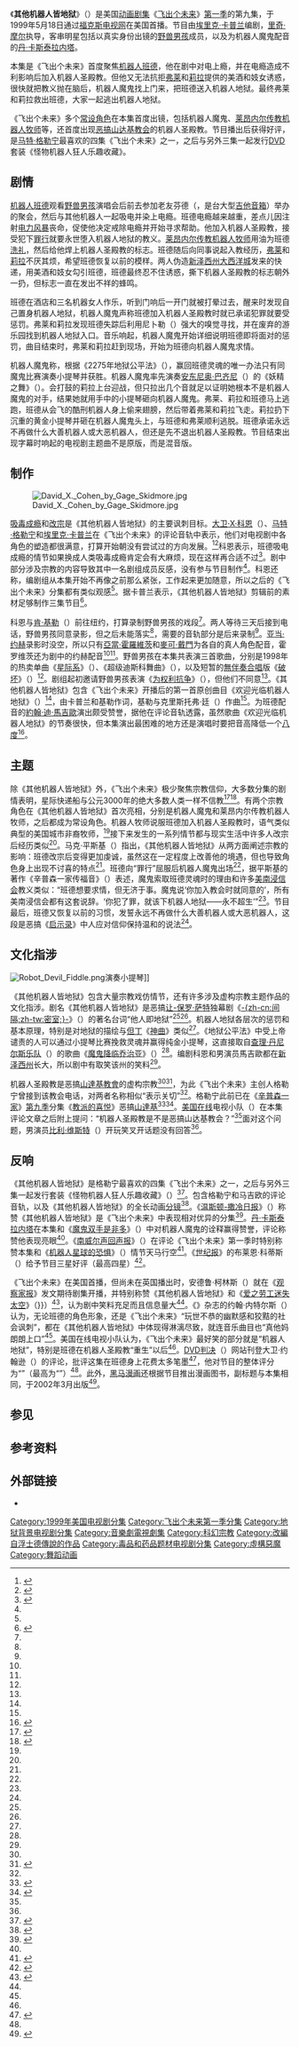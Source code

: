 {{NoteTA
|G1 = Show
|G2 = Cartoon
|G3 = USState
|1 = zh-cn:飞出个未来; zh-tw:飛出個未來; zh-hk:乃出個未來;
|2=zh-hans:格勒宁;zh-hant:格勒寧;zh-tw:格朗寧;zh-hk:格朗寧;zh-mo:格朗寧;
|3=zh-cn:让-保罗·萨特; zh-tw:尚-保羅·沙特; zh-hk:尚-保羅·沙特;
}}
{{Infobox Futurama episode
| title           = 其他机器人皆地狱
| image           = 
| caption         = 
| season          = 一
| episode         = 九
| director        = [[里奇·摩尔|里奇·摩尔]]
| writer          = [[埃里克·卡普兰|埃里克·卡普兰]]
| production      = 1ACV09
| airdate         = 1999年5月18日
| guests          = *[[麦可·戴门|麦可·戴门]]以真实身份出场
*[[亚当·霍罗维茨|亚当·霍罗维茨]]饰[[亚当·约赫|亚当·约赫]]，还以真实身份出场
*[[丹·卡斯泰拉内塔|丹·卡斯泰拉内塔]]饰机器人魔鬼
| opening_caption = 太空教皇的谴责
| opening_cartoon = 《[[贝蒂娃娃和祖父|贝蒂娃娃和祖父]]》（1935年）<ref name="moore">{{cite video | people = [[里奇·摩尔|Moore, Rich]] | date = 2003 | title = [[飞出个未来|Futurama]] season 1 DVD commentary for the episode "Hell Is Other Robots" | medium = [[数码多功能影音光盘|DVD]] | publisher = [[二十世纪影业|20th Century Fox]]}}</ref>
| prev            = [[超大块垃圾|超大块垃圾]]
| next            = [[难忘飞行|难忘飞行]]
}}
《'''其他机器人皆地狱'''》（{{lang-en|''Hell Is Other Robots''}}）是美国[[动画剧集|动画剧集]]《[[飞出个未来|飞出个未来]]》[[飞出个未来_(第一季)|第一季]]的第九集，于1999年5月18日通过[[福斯广播公司|福克斯电视网]]在美国首播。节目由[[埃里克·卡普兰|埃里克·卡普兰]]编剧，[[里奇·摩尔|里奇·摩尔]]执导，客串明星包括以真实身份出镜的[[野兽男孩|野兽男孩]]成员，以及为机器人魔鬼配音的[[丹·卡斯泰拉内塔|丹·卡斯泰拉内塔]]。

本集是《飞出个未来》首度聚焦[[班德·班亭·罗德里盖兹|机器人班德]]，他在剧中对电上瘾，并在电瘾造成不利影响后加入机器人圣殿教。但他又无法抗拒[[菲利普·J·弗莱|弗莱]]和[[陶朗加·莉拉|莉拉]]提供的美酒和妓女诱惑，很快就把教义抛在脑后，机器人魔鬼找上门来，把班德送入机器人地狱。最终弗莱和莉拉救出班德，大家一起逃出机器人地狱。

《飞出个未来》多个[[常设角色|常设角色]]在本集首度出镜，包括机器人魔鬼、[[飞出个未来循环角色列表|莱昂内尔传教机器人牧师]]等，还首度出现[[戏仿|恶搞]][[山达基教会|山达基教会]]的机器人圣殿教。节目播出后获得好评，是[[马特·格勒宁|马特·格勒宁]]最喜欢的四集《飞出个未来》之一，之后与另外三集一起发行[[数码多功能影音光盘|DVD]]套装《怪物机器人狂人乐趣收藏》。

== 剧情 ==
[[班德·班亭·罗德里盖兹|机器人班德]]观看[[野兽男孩|野兽男孩]]演唱会后前去参加老友芬德（{{lang|en|Fender}}，是台大型[[吉他音箱|吉他音箱]]）举办的聚会，然后与其他机器人一起吸电并染上电瘾。班德电瘾越来越重，差点儿因注射[[雷暴|电力风暴]]丧命，促使他决定戒除电瘾并开始寻求帮助。他加入机器人圣殿教，接受犯下[[罪_(宗教)|罪行]]就要永世堕入机器人地狱的教义。[[飞出个未来循环角色列表|莱昂内尔传教机器人牧师]]用油为班德[[洗礼|洗礼]]，然后给他焊上机器人圣殿教的标志。班德随后向同事说起入教经历，[[菲利普·J·弗莱|弗莱]]和[[陶朗加·莉拉|莉拉]]不厌其烦，希望班德恢复以前的模样。两人伪造[[新泽西州|新泽西州]][[大西洋城|大西洋城]]发来的快递，用美酒和妓女勾引班德，班德最终忍不住诱惑，撕下机器人圣殿教的标志朝外一扔，但标志一直在发出不祥的蜂鸣。

班德在酒店和三名机器女人作乐，听到门响后一开门就被打晕过去，醒来时发现自己置身机器人地狱，机器人魔鬼声称班德加入机器人圣殿教时就已承诺犯罪就要受惩罚。弗莱和莉拉发现班德失踪后利用尼卜勒（{{lang|en|Nibbler}}）强大的嗅觉寻找，并在废弃的游乐园找到机器人地狱入口。音乐响起，机器人魔鬼开始详细说明班德即将面对的惩罚，曲目结束时，弗莱和莉拉赶到现场，开始为班德向机器人魔鬼求情。

机器人魔鬼称，根据《2275年地狱公平法》（{{lang|en|''Fairness in Hell Act of 2275''}}），赢回班德灵魂的唯一办法只有同魔鬼比赛演奏小提琴并获胜。机器人魔鬼率先演奏[[安东尼奥·巴齐尼|安东尼奥·巴齐尼]]（{{lang|en|Antonio Bazzini}}）的《妖精之舞》（''{{lang|it|La Ronde des Lutins}}''）。会打鼓的莉拉上台迎战，但只拉出几个音就足以证明她根本不是机器人魔鬼的对手，结果她就用手中的小提琴砸向机器人魔鬼。弗莱、莉拉和班德马上逃跑，班德从会飞的酷刑机器人身上偷来翅膀，然后带着弗莱和莉拉飞走。莉拉扔下沉重的黄金小提琴并砸在机器人魔鬼头上，与班德和弗莱顺利逃脱。班德承诺永远不再做什么大善机器人或大恶机器人，但还是先不退出机器人圣殿教。节目结束出现字幕时响起的电视剧主题曲不是原版，而是混音版。

== 制作 ==
[[File:David_X._Cohen_by_Gage_Skidmore.jpg|left]]

[[成瘾|吸毒成瘾]]和[[改宗|改宗]]是《其他机器人皆地狱》的主要讽刺目标。[[大卫·X·科恩|大卫·X·科恩]]（{{lang|en|David X. Cohen}}）、[[马特·格勒宁|马特·格勒宁]]和[[埃里克·卡普兰|埃里克·卡普兰]]在《飞出个未来》的{{lang|en|[[数码多功能影音光盘|DVD]]}}评论音轨中表示，他们对电视剧中各角色的塑造都很满意，打算开始朝没有尝试过的方向发展。<ref name="keller">{{cite news | last = Keller | first = Joel | title = Futurama: Hell is Other Robots | work = TV Squad | publisher = AOL Television | date = 2006-07-30 | url = http://www.tvsquad.com/2006/07/30/futurama-hell-is-other-robots/ | accessdate = 2008-10-11 | archiveurl = https://web.archive.org/web/20081011220705/http://www.tvsquad.com/2006/07/30/futurama-hell-is-other-robots/ | archivedate = 2008-10-11 | deadurl = yes }}</ref><ref name="groening">{{cite video | people = [[马特·格勒宁|Groening, Matt]] | date = 2003 | title = [[飞出个未来|Futurama]] season 1 DVD commentary for the episode "Hell Is Other Robots" | medium = [[数码多功能影音光盘|DVD]] | publisher = [[二十世纪影业|20th Century Fox]]}}</ref>科恩表示，班德吸电成瘾的情节如果换成人类吸毒成瘾肯定会有大麻烦，现在这样再合适不过<ref name="cohen">{{cite video | people = David X. Cohen | date = 2003 | title = [[飞出个未来|Futurama]] season 1 DVD commentary for the episode "Hell Is Other Robots" | medium = [[數碼多功能影音光碟|DVD]] | publisher = [[二十世紀影業|20th Century Fox]]}}</ref>。剧中部分涉及宗教的内容导致其中一名剧组成员反感，没有参与节目制作<ref name="moore" />。科恩还称，编剧组从本集开始不再像之前那么紧张，工作起来更加随意，所以之后的《飞出个未来》分集都有类似观感<ref name="cohen" />。据卡普兰表示，《其他机器人皆地狱》剪辑前的素材足够制作三集节目<ref name="kaplan">{{cite video | people = [[埃里克·卡普兰|Kaplan, Eric]] | date = 2003 | title = [[飞出个未来|Futurama]] season 1 DVD commentary for the episode "Hell Is Other Robots" | medium = [[数码多功能影音光盘|DVD]] | publisher = [[二十世纪影业|20th Century Fox]]}}</ref>。

科恩与[[肯·基勒|肯·基勒]]（{{lang|en|Ken Keeler}}）前往纽约，打算录制野兽男孩的戏段<ref name="cohen" />。两人等待三天后接到电话，野兽男孩同意录影，但之后未能落实<ref name="cohen" />，需要的音轨部分是后来录制<ref name ="cohen" />。[[亚当·约赫|亚当·约赫]]录影时没空，所以只有[[亞當·霍羅維茨|亞當·霍羅維茨]]和[[麥可·戴門|麥可·戴門]]为各自的真人角色配音，霍罗维茨还为剧中的约赫配音<ref name="keller" /><ref name="cohen" />。野兽男孩在本集共表演三首歌曲，分别是1998年的热卖单曲《[[星际系_(歌曲)|星际系]]》（''{{lang|en|Intergalactic}}''）、《超级迪斯科舞曲》（''{{lang|en|Super Disco Breakin}}''），以及短暂的[[無伴奏合唱|無伴奏合唱]]版《[[破坏_(歌曲)|破坏]]》（''{{lang|en|Sabotage}}''）<ref name="keller" />。剧组起初邀请野兽男孩表演《[[为权利抗争|为权利抗争]]》（''{{lang|en|Fight for Your Right}}''），但他们不同意<ref name="moore" />。《其他机器人皆地狱》包含《飞出个未来》开播后的第一首原创曲目《欢迎光临机器人地狱》（{{lang|en|''Welcome to Robot Hell''}}）<ref name="keller" />，由卡普兰和基勒作词，基勒与克里斯托弗·廷（{{lang|en|Christopher Tyng}}）作曲<ref name="cohen" />。为班德配音的[[約翰·迪·馬吉歐|約翰·迪·馬吉歐]]演出颇受赞誉，据他在{{lang|en|DVD}}评论音轨透露，虽然歌曲《欢迎光临机器人地狱》的节奏很快，但本集演出最困难的地方还是演唱时要把音高降低一个[[八度|八度]]<ref name="dimaggio">{{cite video | people = [[約翰·迪·馬吉歐|DiMaggio, John]] | date = 2003 | title = [[飞出个未来|Futurama]] season 1 DVD commentary for the episode "Hell Is Other Robots" | medium = [[數碼多功能影音光碟|DVD]] | publisher = [[二十世紀影業|20th Century Fox]]}}</ref>。
{{Clear}}

== 主题 ==
除《其他机器人皆地狱》外，《飞出个未来》极少聚焦宗教信仰，大多数分集的剧情表明，星际快递船与公元3000年的绝大多数人类一样不信教<ref name="Gospel">{{cite book | last = Pinsky | first = Mark | title = The Gospel According to the Simpsons. Bigger and possibly even Better! edition | year = 2003 | isbn = 978-0-664-23265-8 | pages = [https://archive.org/details/gospelaccordingt0000pins/page/229 229–235] | accessdate = 2020-07-26 | url = https://archive.org/details/gospelaccordingt0000pins/page/229 }}</ref><ref name="Drawn To TV">{{cite book | last = Booker | first = M. Keith | title = Drawn to Television: Prime-Time Animation from The Flintstones to Family Guy | pages = 115–124}}</ref>。有两个宗教角色在《其他机器人皆地狱》首次亮相，分别是机器人魔鬼和莱昂内尔传教机器人牧师，之后都成为常设角色。机器人牧师说服班德加入机器人圣殿教时，语气类似典型的美国城市非裔牧师，<ref name="Gospel" />接下来发生的一系列情节都与现实生活中许多人改宗后经历类似<ref name="Gospel" />。马克·平斯基（{{lang|en|Mark Pinsky}}）指出，《其他机器人皆地狱》从两方面阐述宗教的影响：班德改宗后变得更加虔诚，虽然这在一定程度上改善他的境遇，但也导致角色身上出现不讨喜的特点<ref name="Gospel" />。班德向“罪行”屈服后机器人魔鬼出场<ref name="Gospel" />，据平斯基的著作《辛普森一家传福音》（{{lang|en|''The Gospel According to The Simpsons''}}）表述，魔鬼索取班德灵魂时的理由和许多[[美南浸信会|美南浸信会]]教义类似：“班德想要求情，但无济于事。魔鬼说‘你加入教会时就同意的’，所有美南浸信会都有这套说辞。‘你犯了罪，就该下机器人地狱——永不超生’”<ref name="Gospel" />。节目最后，班德又恢复以前的习惯，发誓永远不再做什么大善机器人或大恶机器人，这段是恶搞《[[启示录|启示录]]》中人应对信仰保持温和的说法<ref name="Gospel" />。

== 文化指涉 ==
[[File:Robot_Devil_Fiddle.png|thumb]]演奏小提琴]]

《其他机器人皆地狱》包含大量宗教戏仿情节，还有许多涉及虚构宗教主题作品的文化指涉。剧名《其他机器人皆地狱》是恶搞[[让-保罗·萨特|让-保罗·萨特]]独幕剧《[[间隔_(独幕剧)|-{zh-cn:间隔;zh-tw:密室;}-]]》（''{{lang|fr|Huis clos}}''）的著名台词“他人即地狱”<ref name="Gospel" /><ref name="Drawn To TV" />。机器人地狱各层次的惩罚和基本原理，特别是对地狱的描绘与[[但丁·阿利吉耶里|但丁]]《[[神曲|神曲]]》类似<ref name="Gospel" />。《地狱公平法》中受上帝谴责的人可以通过小提琴比赛挽救灵魂并赢得纯金小提琴，这直接取自[[查理·丹尼尔斯|查理·丹尼尔斯乐队]]（{{lang|en|The Charlie Daniels Band}}）的歌曲《[[魔鬼降临乔治亚|魔鬼降临乔治亚]]》（''{{lang|en|The Devil Went Down to Georgia}}''）<ref name="Gospel" />。编剧科恩和男演员馬吉歐都在[[新泽西州|新泽西州]]长大，所以剧中有取笑该州的笑料<ref name="keller" />。

机器人圣殿教是恶搞[[山達基教會|山達基教會]]的虚构宗教<ref name="Drawn To TV" /><ref name="gospel01">{{cite book | last = Pinsky | first = Mark | title = The Gospel According to the Simpsons | year = 2001 | publisher = Westminster John Knox Press | isbn = 0-664-22419-9 | pages = [https://archive.org/details/gospelaccordingt00mark/page/158 158–159] | url = https://archive.org/details/gospelaccordingt00mark/page/158 | accessdate = 2020-07-26}}</ref>，为此《飞出个未来》主创人格勒宁曾接到该教会电话，对两者名称相似“表示关切”<ref name="groening" />。格勒宁此前已在《[[辛普森一家|辛普森一家]]》[[辛普森一家_(第九季)|第九季]]分集《[[教派的喜悦|教派的喜悦]]》恶搞[[山達基|山達基]]<ref name="Mirkin">{{cite video | people = Mirkin, David | date = 2006 | title = The Simpsons season 9 DVD commentary for the episode "The Joy of Sect" | medium = DVD | publisher = 20th Century Fox}}</ref><ref>{{cite book | last = Turner | first = Chris | title = Planet Simpson: How a Cartoon Masterpiece Defined a Generation | url = https://archive.org/details/planetsimpsonhow00turn | edition = 1st revised | year = 2005 | location = Cambridge | publisher = Da Capo Press | oclc = 670978714 | isbn = 978-0-306-81448-8 | ref = harv | page = [https://archive.org/details/planetsimpsonhow00turn/page/269 269]}}</ref>。[[美国在线|美国在线]]电视小队（''{{lang|en|TV Squad}}''）在本集评论文章之后附上提问：“机器人圣殿教是不是恶搞山达基教会？”<ref name="keller" />面对这个问题，男演员[[比利·维斯特|比利·维斯特]]（{{lang|en|Billy West}}）开玩笑叉开话题没有回答<ref name="keller" />。

== 反响 ==
《其他机器人皆地狱》是格勒宁最喜欢的四集《飞出个未来》之一，之后与另外三集一起发行{{lang|en|DVD}}套装《怪物机器人狂人乐趣收藏》（{{lang|en|''Monster Robot Maniac Fun Collection''}}）<ref name="dvdempire">{{cite web | publisher = Ravana | work = DVD Empire | accessdate = 2020-07-26 | archiveurl = https://web.archive.org/web/20150630183836/http://www.dvdempire.com/688212/futurama-monster-robot-maniac-fun-collection-movie.html | title = Futurama: Monster Robot Maniac Fun Collection | archivedate = 2015-06-30 | deadurl = no | url = https://www.dvdempire.com/688212/futurama-monster-robot-maniac-fun-collection-movie.html }}</ref>。{{lang|en|DVD}}包含格勒宁和马吉欧的评论音轨，以及《其他机器人皆地狱》的全长动画[[分镜|分镜]]<ref name="nettles">{{cite news | last = Nettles | first = John G. | title = Futurama Monster Robot Maniac Fun Collection | work = PopMatters | publisher = PopMatters Media, Inc. | archivedate = 2009-02-27 | date = 2005-08-29 | archiveurl = https://web.archive.org/web/20090227144129/https://www.popmatters.com/tv/reviews/f/futurama-monster-robot-maniac.shtml | url = http://www.popmatters.com/tv/reviews/f/futurama-monster-robot-maniac.shtml | accessdate = 2009-02-27 | deadurl = yes }}</ref>。《[[温斯顿-撒冷日报|温斯顿-撒冷日报]]》（''{{lang|en|Winston-Salem Journal}}''）称赞《其他机器人皆地狱》是《飞出个未来》中表现相对优异的分集<ref>{{cite news | last = Staff | title =Adam 12 and Emergency Keep Los Angeles Safe In New DVD Sets | newspaper = Winston-Salem Journal | publisher = Factiva, from [[道琼斯公司|Dow Jones]] | date = 2005-08-27}}</ref>。[[丹·卡斯泰拉内塔|丹·卡斯泰拉内塔]]在本集和《[[魔鬼双手是非多|魔鬼双手是非多]]》（''{{lang|en|The Devil's Hands are Idle Playthings}}''）中对机器人魔鬼的诠释赢得赞誉，评论称赞他表现亮眼<ref name="Drawn To TV" />。《[[南威尔声回声报|南威尔声回声报]]》（''{{lang|en|South Wales Echo}}''）在评论《飞出个未来》第一季时特别称赞本集和《[[机器人星球的恐惧|机器人星球的恐惧]]》（''{{lang|en|Fear of a Bot Planet}}''）情节天马行空<ref>{{cite news | last = Staff | title = Win Futurama box set | work = South Wales Echo | page = 9 | publisher = Trinity Mirror | date = 2002-02-02}}</ref>。《[[世纪报|世纪报]]》的布莱恩·科蒂斯（{{lang|en|Brian Cortis}}）给予节目三星好评（最高四星）<ref>{{cite news | last = Cortis | first = Brian | title = Waging words on mediocrity — Highlights  | newspaper = [[世纪报|The Sunday Age]] | page = 5 | date = 2000-01-16}}</ref>。

《飞出个未来》在美国首播，但尚未在英国播出时，安德鲁·柯林斯（{{lang|en|Andrew Collins}}）就在《[[观察家报|观察家报]]》发文期待剧集开播，并特别称赞《其他机器人皆地狱》和《[[爱之劳工迷失太空|爱之劳工迷失太空]]》（''{{lang|en|Love's Labors Lost in Space}}''}}）<ref name="collins">{{cite news | last = Collins | first = Andrew | title = Screen: Television: Futurama looks bright: Where do you go after The Simpsons, the TV triumph of the decade? Into the 30th century, as creator Matt Groening unveils his new show, Futurama. Andrew Collins applauds. | newspaper = [[观察家报|The Observer]] | page = 2 | publisher = Guardian Media Group | date = 1999-08-22}}</ref>，认为剧中笑料充足而且信息量大<ref name="collins" />。《{{lang|en|[[PopMatters|PopMatters]]}}》杂志的约翰·内特尔斯（{{lang|en|John G. Nettles}}）认为，无论班德的角色形象，还是《飞出个未来》“玩世不恭的幽默感和狡黠的社会讽刺”，都在《其他机器人皆地狱》中体现得淋漓尽致，就连音乐曲目也“真他妈朗朗上口”<ref name="nettles" />。美国在线电视小队认为，《飞出个未来》最好笑的部分就是“机器人地狱”，特别是班德在机器人圣殿教“重生”以后<ref name="keller" />。[[DVD判决|DVD判决]]（''{{lang|en|DVD Verdict}}''）网站刊登大卫·约翰逊（{{lang|en|David Johnson}}）的评论，批评这集在班德身上花费太多笔墨<ref name="DVD Verdict">{{cite web | last = Johnson | first = David | title = Futurama: Monster Robot Maniac Fun Collection | work = DVD Verdict | publisher = David Johnson | date = 2005-08-22 | url = http://www.dvdverdict.com/reviews/futuramamrmfcoll.php | accessdate = 2016-04-04 | archiveurl = https://web.archive.org/web/20160404152838/http://www.dvdverdict.com/reviews/futuramamrmfcoll.php | archivedate = 2016-04-04 | deadurl = yes }}</ref>，他对节目的整体评分为“{{lang|en|B}}”（最高为“{{lang|en|A}}”）<ref name="DVD Verdict" />。此外，[[黑马漫画|黑马漫画]]还根据节目推出漫画图书，副标题与本集相同，于2002年3月出版<ref>{{cite book | author = Dark Horse Comics | title = Futurama Pop-Out People: Hell Is Other Robots | publisher = Diamond Comic Distributors | date = 2002-03 | isbn = 1-56971-672-2}}</ref>。

== 参见 ==
{{Portal-inline|电视}}

== 参考资料 ==
{{Reflist|30em}}

== 外部链接 ==
* {{IMDb title|id=0584441}}

{{DEFAULTSORT:Hell Is Other Robots}}
[[Category:1999年美国电视剧分集|Category:1999年美国电视剧分集]]
[[Category:飞出个未来第一季分集|Category:飞出个未来第一季分集]]
[[Category:地狱背景电视剧分集|Category:地狱背景电视剧分集]]
[[Category:音樂劇電視劇集|Category:音樂劇電視劇集]]
[[Category:科幻宗教|Category:科幻宗教]]
[[Category:改編自浮士德傳說的作品|Category:改編自浮士德傳說的作品]]
[[Category:毒品和药品题材电视剧分集|Category:毒品和药品题材电视剧分集]]
[[Category:虛構惡魔|Category:虛構惡魔]]
[[Category:舞蹈动画|Category:舞蹈动画]]
{{Good article}}